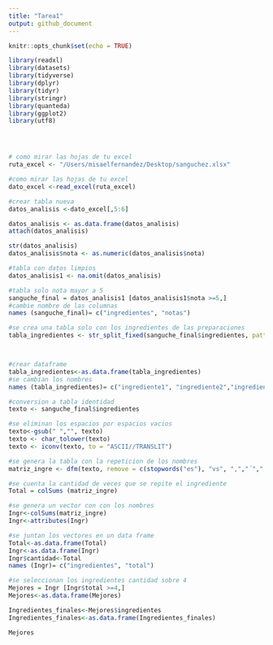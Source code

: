 ```yaml
---
title: "Tarea1"
output: github_document
---
```


```r
knitr::opts_chunk$set(echo = TRUE)
```

```r
library(readxl)
library(datasets)
library(tidyverse)
library(dplyr)
library(tidyr)
library(stringr)
library(quanteda)
library(ggplot2)
library(utf8)




# como mirar las hojas de tu excel
ruta_excel <- "/Users/misaelfernandez/Desktop/sanguchez.xlsx"

#como mirar las hojas de tu excel 
dato_excel <-read_excel(ruta_excel)

#crear tabla nueva
datos_analisis <-dato_excel[,5:6]

datos_analisis <- as.data.frame(datos_analisis)
attach(datos_analisis)

str(datos_analisis)
datos_analisis$nota <- as.numeric(datos_analisis$nota)

#tabla con datos limpios
datos_analisis1 <- na.omit(datos_analisis)

#tabla solo nota mayor a 5
sanguche_final = datos_analisis1 [datos_analisis1$nota >=5,]
#cambie nombre de las columnas
names (sanguche_final)= c("ingredientes", "notas")

#se crea una tabla solo con los ingredientes de las preparaciones
tabla_ingredientes <- str_split_fixed(sanguche_final$ingredientes, pattern = ",", n=8)



#crear dataframe
tabla_ingredientes<-as.data.frame(tabla_ingredientes)
#se cambian los nombres
names (tabla_ingredientes)= c("ingrediente1", "ingrediente2","ingrediente3", "ingrediente4","ingrediente5", "ingrediente6","ingrediente7", "ingrediente8")

#conversion a tabla identidad
texto <- sanguche_final$ingredientes

#se eliminan los espacios por espacios vacios
texto<-gsub(" ","", texto)
texto <- char_tolower(texto)
texto <- iconv(texto, to = "ASCII//TRANSLIT")

#se genera la tabla con la repeticion de los nombres
matriz_ingre <- dfm(texto, remove = c(stopwords("es"), "vs", ",","´",".","num","?","(",")","!","%","/"))

#se cuenta la cantidad de veces que se repite el ingrediente
Total = colSums (matriz_ingre)

#se genera un vector con con los nombres 
Ingr<-colSums(matriz_ingre)
Ingr<-attributes(Ingr)

#se juntan los vectores en un data frame
Total<-as.data.frame(Total)
Ingr<-as.data.frame(Ingr)
Ingr$cantidad<-Total
names (Ingr)= c("ingredientes", "total")

#se seleccionan los ingredientes cantidad sobre 4 
Mejores = Ingr [Ingr$total >=4,]
Mejores<-as.data.frame(Mejores)

Ingredientes_finales<-Mejores$ingredientes
Ingredientes_finales<-as.data.frame(Ingredientes_finales)

Mejores
```

